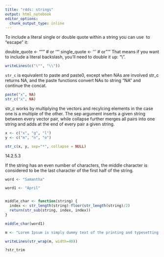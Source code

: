 ```yaml
---
title: "r4ds: strings"
output: html_notebook
editor_options: 
  chunk_output_type: inline
---
```



To include a literal single or double quote within a string you can use \ to “escape” it:

double_quote <- "\"" # or '"'
single_quote <- '\'' # or "'"
That means if you want to include a literal backslash, you’ll need to double it up: "\\".


```r

writeLines(c("\"", "\\"))

```

`str_c` is equivalent to paste and paste0, except when NAs are involved str_c returns NA, and the paste functions convert NAs to string "NA" and continue the concat.

```r
paste("x", NA)
str_c("x", NA)
```



str_c works by multiplying the vectors and recylcing elements in the case one is a multiple of the other. The sep argument inserts a given string between every vector pair, while collapse further merges all pairs into one string and adds at the end of every pair a given string.
```r
x <- c("x", "g", "l")
y <- c("m", "n", "o")

str_c(x, y, sep="*", collapse = NULL)
```


14.2.5.3

If the string has an even number of characters, the middle character is considered to be the last character of the first half of the string.
```r
word <- "Samantha"

word1 <- "April"


middle_char <- function(string) {
  index <- str_length(string)-floor(str_length(string)/2)
  return(str_sub(string, index, index))
}

middle_char(word1)
```


```r
m <- "Lorem Ipsum is simply dummy text of the printing and typesetting industry. Lorem Ipsum has been the industry's standard dummy text ever since the 1500s, when an unknown printer took a galley of type and scrambled it to make a type specimen book. "
```


```r
writeLines(str_wrap(m, width=40))
```


```r
?str_trim
```































